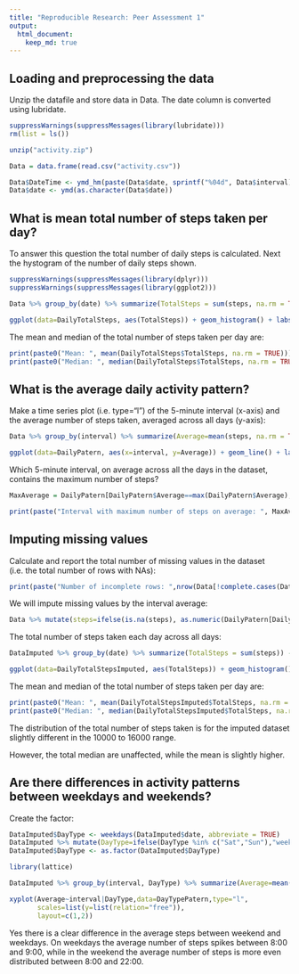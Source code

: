 ```yaml
---
title: "Reproducible Research: Peer Assessment 1"
output: 
  html_document:
    keep_md: true
---
```



## Loading and preprocessing the data
Unzip the datafile and store data in Data. The date column is converted using lubridate. 
```r
suppressWarnings(suppressMessages(library(lubridate)))
rm(list = ls())

unzip("activity.zip")

Data = data.frame(read.csv("activity.csv"))

Data$DateTime <- ymd_hm(paste(Data$date, sprintf("%04d", Data$interval)))
Data$date <- ymd(as.character(Data$date))
```


## What is mean total number of steps taken per day?

To answer this question the total number of daily steps is calculated. Next the hystogram of the number of daily steps shown.
```r
suppressWarnings(suppressMessages(library(dplyr)))
suppressWarnings(suppressMessages(library(ggplot2)))

Data %>% group_by(date) %>% summarize(TotalSteps = sum(steps, na.rm = TRUE)) -> DailyTotalSteps

ggplot(data=DailyTotalSteps, aes(TotalSteps)) + geom_histogram() + labs(title="Total number of daily steps", x="Number of daily steps", y="Number of days")
```

The mean and median of the total number of steps taken per day are:
```r
print(paste0("Mean: ", mean(DailyTotalSteps$TotalSteps, na.rm = TRUE)))
print(paste0("Median: ", median(DailyTotalSteps$TotalSteps, na.rm = TRUE)))
```

## What is the average daily activity pattern?

Make a time series plot (i.e. \color{red}{\verb|type = "l"|}type="l") of the 5-minute interval (x-axis) and the average number of steps taken, averaged across all days (y-axis):
```r
Data %>% group_by(interval) %>% summarize(Average=mean(steps, na.rm = TRUE)) -> DailyPatern

ggplot(data=DailyPatern, aes(x=interval, y=Average)) + geom_line() + labs(title="Average number of steps", x="Interval", y="Average number of steps")
```

Which 5-minute interval, on average across all the days in the dataset, contains the maximum number of steps?
```r
MaxAverage = DailyPatern[DailyPatern$Average==max(DailyPatern$Average),"interval"]

print(paste("Interval with maximum number of steps on average: ", MaxAverage))

```



## Imputing missing values
Calculate and report the total number of missing values in the dataset (i.e. the total number of rows with \color{red}{\verb|NA|}NAs):
```r
print(paste("Number of incomplete rows: ",nrow(Data[!complete.cases(Data),])))
```

We will impute missing values by the interval average:
```r
Data %>% mutate(steps=ifelse(is.na(steps), as.numeric(DailyPatern[DailyPatern$interval==5,"Average"]),steps)) -> DataImputed
```

The total number of steps taken each day across all days:
```r
DataImputed %>% group_by(date) %>% summarize(TotalSteps = sum(steps)) -> DailyTotalStepsImputed

ggplot(data=DailyTotalStepsImputed, aes(TotalSteps)) + geom_histogram() + labs(title="Total number of daily steps", x="Number of daily steps", y="Number of days")
```

The mean and median of the total number of steps taken per day are:
```r
print(paste0("Mean: ", mean(DailyTotalStepsImputed$TotalSteps, na.rm = TRUE)))
print(paste0("Median: ", median(DailyTotalStepsImputed$TotalSteps, na.rm = TRUE)))
```

The distribution of the total number of steps taken is for the imputed dataset slightly different in the 10000 to 16000 range. 

However, the total median are unaffected, while the mean is slightly higher. 


## Are there differences in activity patterns between weekdays and weekends?

Create the factor:
```r
DataImputed$DayType <- weekdays(DataImputed$date, abbreviate = TRUE)
DataImputed %>% mutate(DayType=ifelse(DayType %in% c("Sat","Sun"),"weekend","weekday")) -> DataImputed
DataImputed$DayType <- as.factor(DataImputed$DayType)
```

```r
library(lattice) 

DataImputed %>% group_by(interval, DayType) %>% summarize(Average=mean(steps, na.rm = TRUE)) -> DayTypePatern

xyplot(Average~interval|DayType,data=DayTypePatern,type="l",
       scales=list(y=list(relation="free")),
       layout=c(1,2))
```

Yes there is a clear difference in the average steps between weekend and weekdays. On weekdays the average number of steps spikes between 8:00 and 9:00, while in the weekend the average number of steps is more even distributed between 8:00 and 22:00. 
